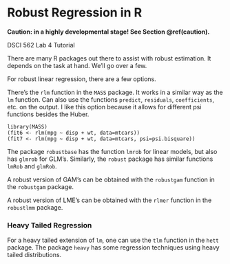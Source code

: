 # Robust Regression in R

**Caution: in a highly developmental stage! See Section  \@ref(caution).**

DSCI 562 Lab 4 Tutorial

There are many R packages out there to assist with robust estimation. It depends on the task at hand. We'll go over a few.

For robust linear regression, there are a few options. 

There's the `rlm` function in the `MASS` package. It works in a similar way as the `lm` function. Can also use the functions `predict`, `residuals`, `coefficients`, etc. on the output. I like this option because it allows for different psi functions besides the Huber.

```
library(MASS)
(fit6 <- rlm(mpg ~ disp + wt, data=mtcars))
(fit7 <- rlm(mpg ~ disp + wt, data=mtcars, psi=psi.bisquare))
```

The package `robustbase` has the function `lmrob` for linear models, but also has `glmrob` for GLM's. Similarly, the `robust` package has similar functions `lmRob` and `glmRob`. 

A robust version of GAM's can be obtained with the `robustgam` function in the `robustgam` package. 

A robust version of LME's can be obtained with the `rlmer` function in the `robustlmm` package. 

### Heavy Tailed Regression

For a heavy tailed extension of `lm`, one can use the `tlm` function in the `hett` package. The package `heavy` has some regression techniques using heavy tailed distributions. 
